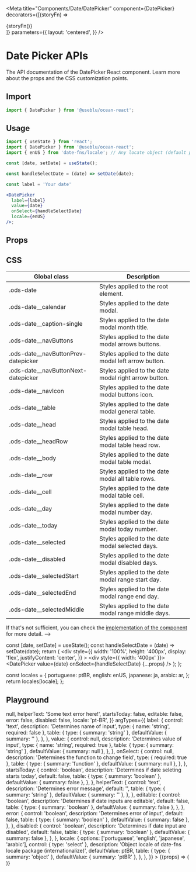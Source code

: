 
<Meta
  title="Components/Date/DatePicker"
  component={DatePicker}
  decorators={[(storyFn) => <div>{storyFn()}</div>]}
  parameters={{
    layout: 'centered',
  }}
/>

# Date Picker APIs

The API documentation of the DatePicker React component. Learn more about the props and the CSS customization points.

## Import

```javascript
import { DatePicker } from '@useblu/ocean-react';
```

## Usage

```jsx
import { useState } from 'react';
import { DatePicker } from '@useblu/ocean-react';
import { enUS } from 'date-fns/locale'; // Any locate object (default pt-BR)

const [date, setDate] = useState();

const handleSelectDate = (date) => setDate(date);

const label = 'Your date'

<DatePicker
  label={label}
  value={date}
  onSelect={handleSelectDate}
  locale={enUS}
/>;
```

## Props

<ArgsTable story="Playground" of="." />

## CSS

| Global class                          | Description                                          |
| ------------------------------------- | ---------------------------------------------------- |
| .ods-date                             | Styles applied to the root element.                  |
| .ods-date\_\_calendar                 | Styles applied to the date modal.                    |
| .ods-date\_\_caption-single           | Styles applied to the date modal month title.        |
| .ods-date\_\_navButtons               | Styles applied to the date modal arrows buttons.     |
| .ods-date\_\_navButtonPrev-datepicker | Styles applied to the date modal left arrow button.  |
| .ods-date\_\_navButtonNext-datepicker | Styles applied to the date modal right arrow button. |
| .ods-date\_\_navIcon                  | Styles applied to the date modal buttons icon.       |
| .ods-date\_\_table                    | Styles applied to the date modal general table.      |
| .ods-date\_\_head                     | Styles applied to the date modal table head.         |
| .ods-date\_\_headRow                  | Styles applied to the date modal table head row.     |
| .ods-date\_\_body                     | Styles applied to the date modal table modal.        |
| .ods-date\_\_row                      | Styles applied to the date modal all table rows.     |
| .ods-date\_\_cell                     | Styles applied to the date modal table cell.         |
| .ods-date\_\_day                      | Styles applied to the date modal number day.         |
| .ods-date\_\_today                    | Styles applied to the date modal today number.       |
| .ods-date\_\_selected                 | Styles applied to the date modal selected days.      |
| .ods-date\_\_disabled                 | Styles applied to the date modal disabled days.      |
| .ods-date\_\_selectedStart            | Styles applied to the date modal range start day.    |
| .ods-date\_\_selectedEnd              | Styles applied to the date modal range end day.      |
| .ods-date\_\_selectedMiddle           | Styles applied to the date modal range middle days.  |

If that's not sufficient, you can check the [implementation of the component](https://github.com/ocean-ds/ocean-web/blob/master/packages/ocean-react/src/Date/DatePicker.tsx) for more detail. -->

  const [date, setDate] = useState();
  const handleSelectDate = (date) => setDate(date);
  return (
    <div
      style={{
        width: '100%',
        height: '400px',
        display: 'flex',
        justifyContent: 'center',
      }}
    >
      <div style={{ width: '400px' }}>
        <DatePicker value={date} onSelect={handleSelectDate} {...props} />
      </div>
    </div>
  );
};

  const locales = {
    portuguese: ptBR,
    english: enUS,
    japanese: ja,
    arabic: ar,
  };
  return locales[locale];
};

## Playground

<Canvas withSource="close" withToolbar>
  <Story
    name="Playground"
    args={{
      label: 'Your date',
      value: '',
      onSelect: () => null,
      helperText: 'Some text error here!',
      startsToday: false,
      editable: false,
      error: false,
      disabled: false,
      locale: 'pt-BR',
    }}
    argTypes={{
      label: {
        control: 'text',
        description: 'Determines name of input',
        type: { name: 'string', required: false },
        table: {
          type: { summary: 'string' },
          defaultValue: { summary: '' },
        },
      },
      value: {
        control: null,
        description: 'Determines value of input',
        type: { name: 'string', required: true },
        table: {
          type: { summary: 'string' },
          defaultValue: { summary: null },
        },
      },
      onSelect: {
        control: null,
        description: 'Determines the function to change field',
        type: { required: true },
        table: {
          type: { summary: 'function' },
          defaultValue: { summary: null },
        },
      },
      startsToday: {
        control: 'boolean',
        description: 'Determines if date seleting starts today',
        default: false,
        table: {
          type: { summary: 'boolean' },
          defaultValue: { summary: false },
        },
      },
      helperText: {
        control: 'text',
        description: 'Determines error message',
        default: '',
        table: {
          type: { summary: 'string' },
          defaultValue: { summary: '' },
        },
      },
      editable: {
        control: 'boolean',
        description: 'Determines if date inputs are editable',
        default: false,
        table: {
          type: { summary: 'boolean' },
          defaultValue: { summary: false },
        },
      },
      error: {
        control: 'boolean',
        description: 'Determines error of input',
        default: false,
        table: {
          type: { summary: 'boolean' },
          defaultValue: { summary: false },
        },
      },
      disabled: {
        control: 'boolean',
        description: 'Determines if date input are disabled',
        default: false,
        table: {
          type: { summary: 'boolean' },
          defaultValue: { summary: false },
        },
      },
      locale: {
        options: ['portuguese', 'english', 'japanese', 'arabic'],
        control: { type: 'select' },
        description:
          'Object locale of date-fns locale package (internationalize)',
        defaultValue: ptBR,
        table: {
          type: { summary: 'object' },
          defaultValue: { summary: 'ptBR' },
        },
      },
    }}
  >
    {(props) => (
      <DinamicDatePicker
        label={props.label}
        error={props.error}
        disabled={props.disabled}
        editable={props.editable}
        locale={selectLocation(props.locale)}
        startsToday={props.startsToday}
        helperText={props.helperText}
      />
    )}
  </Story>
</Canvas>
